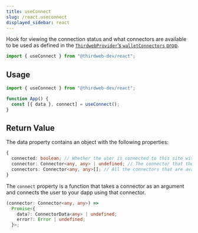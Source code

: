 ```yaml
---
title: useConnect
slug: /react.useconnect
displayed_sidebar: react
---
```


Hook for viewing the connection status and what connectors are available to be used
as defined in the [`ThirdwebProvider`&rsquo;s `walletConnectors` prop](/react/react.thirdwebprovider#walletconnectors).

```jsx
import { useConnect } from "@thirdweb-dev/react";
```

## Usage

```jsx
import { useConnect } from "@thirdweb-dev/react";

function App() {
  const [{ data }, connect] = useConnect();
}
```

## Return Value

The data property contains an object with the following properties:

```ts
{
  connected: boolean; // Whether the user is connected to this site with their wallet
  connector: Connector<any, any> | undefined; // The connector that the user is connected with (or undefined)
  connectors: Connector<any, any>[]; // All the connectors that are available to be used
}
```

The `connect` property is a function that takes a connector as an argument
and connects the user to your dapp using that connector.

```ts
(connector: Connector<any, any>) =>
  Promise<{
    data?: ConnectorData<any> | undefined;
    error?: Error | undefined;
  }>;
```
